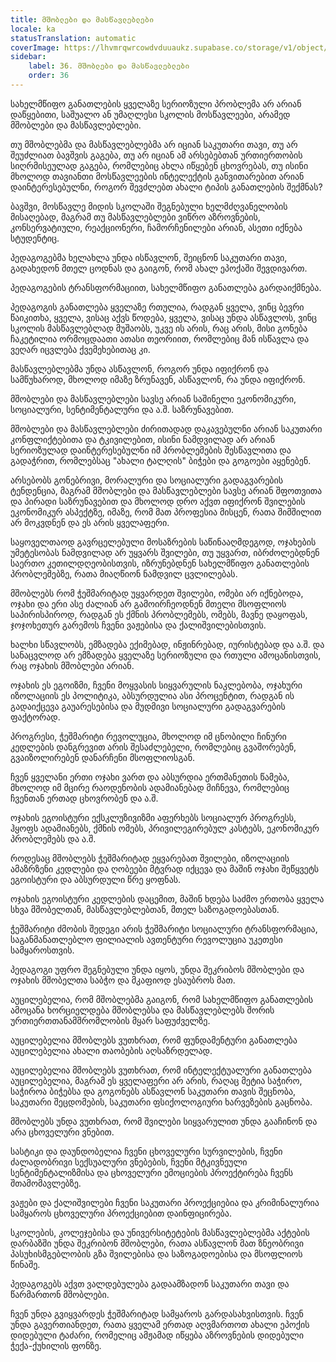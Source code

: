 ```yaml
---
title: მშობლები და მასწავლებლები
locale: ka
statusTranslation: automatic
coverImage: https://lhvmrqwrcowdvduuaukz.supabase.co/storage/v1/object/public/strapi-uploads/small_cover-educacion-fundamental.webp-2d51a7828a2b1309555be27f7e2a61a0.webp
sidebar:
    label: 36. მშობლები და მასწავლებლები
    order: 36
---
```

სახელმწიფო განათლების ყველაზე სერიოზული პრობლემა არ არიან დაწყებითი, საშუალო ან უმაღლესი სკოლის მოსწავლეები, არამედ მშობლები და მასწავლებლები.

თუ მშობლებმა და მასწავლებლებმა არ იციან საკუთარი თავი, თუ არ შეუძლიათ ბავშვის გაგება, თუ არ იციან ამ არსებებთან ურთიერთობის სიღრმისეულად გაგება, რომლებიც ახლა იწყებენ ცხოვრებას, თუ ისინი მხოლოდ თავიანთი მოსწავლეების ინტელექტის განვითარებით არიან დაინტერესებულნი, როგორ შევძლებთ ახალი ტიპის განათლების შექმნას?

ბავშვი, მოსწავლე მიდის სკოლაში შეგნებული ხელმძღვანელობის მისაღებად, მაგრამ თუ მასწავლებლები ვიწრო აზროვნების, კონსერვატიული, რეაქციონერი, ჩამორჩენილები არიან, ასეთი იქნება სტუდენტიც.

პედაგოგებმა ხელახლა უნდა ისწავლონ, შეიცნონ საკუთარი თავი, გადახედონ მთელ ცოდნას და გაიგონ, რომ ახალ ეპოქაში შევდივართ.

პედაგოგების ტრანსფორმაციით, სახელმწიფო განათლება გარდაიქმნება.

პედაგოგის განათლება ყველაზე რთულია, რადგან ყველა, ვინც ბევრი წაიკითხა, ყველა, ვისაც აქვს წოდება, ყველა, ვისაც უნდა ასწავლოს, ვინც სკოლის მასწავლებლად მუშაობს, უკვე ის არის, რაც არის, მისი გონება ჩაკეტილია ორმოცდაათი ათასი თეორიით, რომლებიც მან ისწავლა და ვეღარ იცვლება ქვემეხებითაც კი.

მასწავლებლებმა უნდა ასწავლონ, როგორ უნდა იფიქრონ და სამწუხაროდ, მხოლოდ იმაზე ზრუნავენ, ასწავლონ, რა უნდა იფიქრონ.

მშობლები და მასწავლებლები სავსე არიან საშინელი ეკონომიკური, სოციალური, სენტიმენტალური და ა.შ. საზრუნავებით.

მშობლები და მასწავლებლები ძირითადად დაკავებულნი არიან საკუთარი კონფლიქტებითა და ტკივილებით, ისინი ნამდვილად არ არიან სერიოზულად დაინტერესებულნი იმ პრობლემების შესწავლითა და გადაჭრით, რომლებსაც "ახალი ტალღის" ბიჭები და გოგოები აყენებენ.

არსებობს გონებრივი, მორალური და სოციალური გადაგვარების ტენდენცია, მაგრამ მშობლები და მასწავლებლები სავსე არიან შფოთვითა და პირადი საზრუნავებით და მხოლოდ დრო აქვთ იფიქრონ შვილების ეკონომიკურ ასპექტზე, იმაზე, რომ მათ პროფესია მისცენ, რათა შიმშილით არ მოკვდნენ და ეს არის ყველაფერი.

საყოველთაოდ გავრცელებული მოსაზრების საწინააღმდეგოდ, ოჯახების უმეტესობას ნამდვილად არ უყვარს შვილები, თუ უყვართ, იბრძოლებდნენ საერთო კეთილდღეობისთვის, იზრუნებდნენ სახელმწიფო განათლების პრობლემებზე, რათა მიაღწიონ ნამდვილ ცვლილებას.

მშობლებს რომ ჭეშმარიტად უყვარდეთ შვილები, ომები არ იქნებოდა, ოჯახი და ერი ასე ძალიან არ გამოირჩეოდნენ მთელი მსოფლიოს საპირისპიროდ, რადგან ეს ქმნის პრობლემებს, ომებს, მავნე დაყოფას, ჯოჯოხეთურ გარემოს ჩვენი ვაჟებისა და ქალიშვილებისთვის.

ხალხი სწავლობს, ემზადება ექიმებად, ინჟინრებად, იურისტებად და ა.შ. და სანაცვლოდ არ ემზადება ყველაზე სერიოზული და რთული ამოცანისთვის, რაც ოჯახის მშობლები არიან.

ოჯახის ეს ეგოიზმი, ჩვენი მოყვასის სიყვარულის ნაკლებობა, ოჯახური იზოლაციის ეს პოლიტიკა, აბსურდულია ასი პროცენტით, რადგან ის გადაიქცევა გაუარესებისა და მუდმივი სოციალური გადაგვარების ფაქტორად.

პროგრესი, ჭეშმარიტი რევოლუცია, მხოლოდ იმ ცნობილი ჩინური კედლების დანგრევით არის შესაძლებელი, რომლებიც გვაშორებენ, გვაიზოლირებენ დანარჩენი მსოფლიოსგან.

ჩვენ ყველანი ერთი ოჯახი ვართ და აბსურდია ერთმანეთის წამება, მხოლოდ იმ მცირე რაოდენობის ადამიანებად მიჩნევა, რომლებიც ჩვენთან ერთად ცხოვრობენ და ა.შ.

ოჯახის ეგოისტური ექსკლუზივიზმი აფერხებს სოციალურ პროგრესს, ჰყოფს ადამიანებს, ქმნის ომებს, პრივილეგირებულ კასტებს, ეკონომიკურ პრობლემებს და ა.შ.

როდესაც მშობლებს ჭეშმარიტად ეყვარებათ შვილები, იზოლაციის ამაზრზენი კედლები და ღობეები მტვრად იქცევა და მაშინ ოჯახი შეწყვეტს ეგოისტური და აბსურდული წრე ყოფნას.

ოჯახის ეგოისტური კედლების დაცემით, მაშინ ხდება საძმო ერთობა ყველა სხვა მშობელთან, მასწავლებლებთან, მთელ საზოგადოებასთან.

ჭეშმარიტი ძმობის შედეგი არის ჭეშმარიტი სოციალური ტრანსფორმაცია, საგანმანათლებლო ფილიალის ავთენტური რევოლუცია უკეთესი სამყაროსთვის.

პედაგოგი უფრო შეგნებული უნდა იყოს, უნდა შეკრიბოს მშობლები და ოჯახის მშობელთა საბჭო და მკაფიოდ ესაუბროს მათ.

აუცილებელია, რომ მშობლებმა გაიგონ, რომ სახელმწიფო განათლების ამოცანა ხორციელდება მშობლებსა და მასწავლებლებს შორის ურთიერთთანამშრომლობის მყარ საფუძველზე.

აუცილებელია მშობლებს ვუთხრათ, რომ ფუნდამენტური განათლება აუცილებელია ახალი თაობების აღსაზრდელად.

აუცილებელია მშობლებს ვუთხრათ, რომ ინტელექტუალური განათლება აუცილებელია, მაგრამ ეს ყველაფერი არ არის, რაღაც მეტია საჭირო, საჭიროა ბიჭებსა და გოგონებს ასწავლონ საკუთარი თავის შეცნობა, საკუთარი შეცდომების, საკუთარი ფსიქოლოგიური ხარვეზების გაცნობა.

მშობლებს უნდა ვუთხრათ, რომ შვილები სიყვარულით უნდა გააჩინონ და არა ცხოველური ვნებით.

სასტიკი და დაუნდობელია ჩვენი ცხოველური სურვილების, ჩვენი ძალადობრივი სექსუალური ვნებების, ჩვენი მტკივნეული სენტიმენტალიზმისა და ცხოველური ემოციების პროექტირება ჩვენს შთამომავლებზე.

ვაჟები და ქალიშვილები ჩვენი საკუთარი პროექციებია და კრიმინალურია სამყაროს ცხოველური პროექციებით დაინფიცირება.

სკოლების, კოლეჯებისა და უნივერსიტეტების მასწავლებლებმა აქტების დარბაზში უნდა შეკრიბონ მშობლები, რათა ასწავლონ მათ ზნეობრივი პასუხისმგებლობის გზა შვილებისა და საზოგადოებისა და მსოფლიოს წინაშე.

პედაგოგებს აქვთ ვალდებულება გადაამზადონ საკუთარი თავი და წარმართონ მშობლები.

ჩვენ უნდა გვიყვარდეს ჭეშმარიტად სამყაროს გარდასახვისთვის. ჩვენ უნდა გავერთიანდეთ, რათა ყველამ ერთად აღვმართოთ ახალი ეპოქის დიდებული ტაძარი, რომელიც ამჟამად იწყება აზროვნების დიდებული ჭექა-ქუხილის ფონზე.

